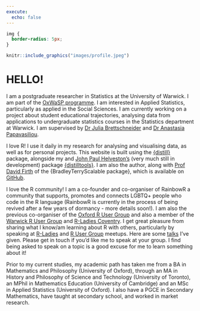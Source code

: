 ```yaml
---
execute:
  echo: false
---
```


```css
img {
  border-radius: 5px;
}
```

```r
knitr::include_graphics("images/profile.jpeg")
```

# [HELLO!]{.primary}

I am a postgraduate researcher in Statistics at the University of Warwick. I am part of the [OxWaSP programme](http://www.oxwasp-cdt.ac.uk). I am interested in Applied Statistics, particularly as applied in the Social Sciences. I am currently working on a project about student educational trajectories, analysing data from applications to undergraduate statistics courses in the Statistics department at Warwick. I am supervised by [Dr Julia Brettschneider](https://warwick.ac.uk/fac/sci/statistics/staff/academic-research/brettschneider/) and [Dr Anastasia Papavasiliou](https://warwick.ac.uk/fac/sci/statistics/staff/academic-research/papavasiliou/).

I love R! I use it daily in my research for analysing and visualising data, as well as for personal projects. This website is built using the [{distill}](https://rstudio.github.io/distill/) package, alongside my and [John Paul Helveston's](https://www.jhelvy.com) (very much still in development) package [{distilltools}](https://ellakaye.github.io/distilltools/). I am also the author, along with [Prof David Firth](https://warwick.ac.uk/fac/sci/statistics/staff/academic-research/firth/) of the {BradleyTerryScalable package}, which is available on [GitHub](https://github.com/EllaKaye/BradleyTerryScalable). 

I love the R community! I am a co-founder and co-organiser of RainbowR a community that supports, promotes and connects LGBTQ+ people who code in the R language (RainbowR is currently in the process of being revived after a few years of dormancy - more details soon!). I am also the previous co-organiser of the [Oxford R User Group](https://www.meetup.com/Oxford-R-User-Group/) and also a member of the [Warwick R User Group](https://www.meetup.com/Warwick-useRs/) and [R-Ladies Coventry](https://www.meetup.com/rladies-coventry/). I get great pleasure from sharing what I know/am learning about R with others, particularly by speaking at [R-Ladies](https://rladies.org) and [R User Group](https://benubah.github.io/r-community-explorer/rugs.html) meetups. Here are some [talks](talks.html) I've given. Please get in touch if you'd like me to speak at your group. I find being asked to speak on a topic is a good excuse for me to learn something about it!

Prior to my current studies, my academic path has taken me from a BA in Mathematics and Philosophy (University of Oxford), through an MA in History and Philosophy of Science and Technology (University of Toronto), an MPhil in Mathematics Education (University of Cambridge) and an MSc in Applied Statistics (University of Oxford). I also have a PGCE in Secondary Mathematics, have taught at secondary school, and worked in market research.

